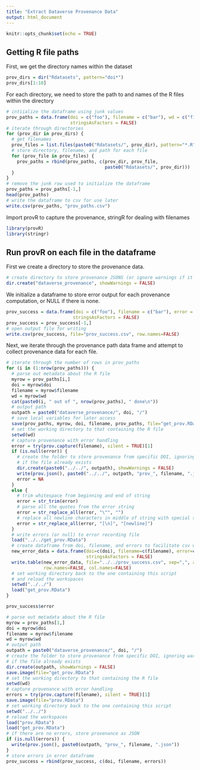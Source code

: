 ```yaml
---
title: "Extract Dataverse Provenance Data"
output: html_document
---
```


```r
knitr::opts_chunk$set(echo = TRUE)
```

## Getting R file paths
First, we get the directory names within the dataset
```r
prov_dirs = dir("Rdatasets", pattern="doi*")
prov_dirs[1:10]
```

For each directory, we need to store the path to and names of the R files within the directory

```r
# intiialize the dataframe using junk values
prov_paths = data.frame(doi = c("foo"), filename = c("bar"), wd = c("fizz"),
                        stringsAsFactors = FALSE)
# iterate through directories
for (prov_dir in prov_dirs) {
  # get filenames
  prov_files = list.files(paste0("Rdatasets/", prov_dir), pattern="*.R", recursive=TRUE, full.names=FALSE)
  # store directory, filename, and path for each file
  for (prov_file in prov_files) {
    prov_paths = rbind(prov_paths, c(prov_dir, prov_file,
                                     paste0("Rdatasets/", prov_dir)))
  }
}
# remove the junk row used to initialize the dataframe
prov_paths = prov_paths[-1,]
head(prov_paths)
# write the dataframe to csv for use later
write.csv(prov_paths, "prov_paths.csv")
```


Import provR to capture the provenance, stringR for dealing with filenames
```r
library(provR)
library(stringr)
```

## Run provR on each file in the dataframe
First we create a directory to store the provenance data.
```r
# create directory to store provenance JSONS (or ignore warnings if it already exists)
dir.create("dataverse_provenance", showWarnings = FALSE)
```

We initialize a dataframe to store error output for each provenance computation, or NULL if there is none.
```r
prov_success = data.frame(doi = c("foo"), filename = c("bar"), error = c("fizz"),
                         stringsAsFactors = FALSE)
prov_success = prov_success[-1,]
# open output file for writing
write.csv(prov_success, file="prov_success.csv", row.names=FALSE)
```

Next, we iterate through the provenance path data frame and attempt to collect provenance data for each file.
```r
# iterate through the number of rows in prov_paths
for (i in (1:nrow(prov_paths))) {
  # parse out metadata about the R file
  myrow = prov_paths[i,]
  doi = myrow$doi
  filename = myrow$filename
  wd = myrow$wd
  cat(paste0(i, " out of ", nrow(prov_paths), " done\n"))
  # output path
  outpath = paste0("dataverse_provenance/", doi, "/")
  # save local variables for later access
  save(prov_paths, myrow, doi, filename, prov_paths, file="get_prov.RData")
  # set the working directory to that containing the R file
  setwd(wd)
  # capture provenance with error handling
  error = try(prov.capture(filename), silent = TRUE)[1]
  if (is.null(error)) {
    # create the folder to store provenance from specific DOI, ignoring warnings
    # if the file already exists
    dir.create(paste0("../../", outpath), showWarnings = FALSE)
    write(prov.json(), paste0("../../", outpath, "prov_", filename, ".json"))
    error = NA
  } 
  else {
    # trim whitespace from beginning and end of string
    error = str_trim(error)
    # parse all the quotes from the error string
    error = str_replace_all(error, "\"", "")
    # replace all newline characters in middle of string with special string
    error = str_replace_all(error, "[\n]", "[newline]")
  }
  # write errors (or null) to error recording file
  load("../../get_prov.RData")
  # create dataframe from doi, filename, and errors to facilitate csv writing
  new_error_data = data.frame(doi=c(doi), filename=c(filename), error=c(error),
                              stringsAsFactors = FALSE)
  write.table(new_error_data, file="../../prov_success.csv", sep=",", append=TRUE, 
              row.names=FALSE, col.names=FALSE)
  # set working directory back to the one containing this script
  # and reload the workspaces
  setwd("../../")
  load("get_prov.RData")
}
```

```r
prov_success$error
```

```r
# parse out metadata about the R file
myrow = prov_paths[1,]
doi = myrow$doi
filename = myrow$filename
wd = myrow$wd
# output path
outpath = paste0("dataverse_provenance/", doi, "/")
# create the folder to store provenance from specific DOI, ignoring warnings
# if the file already exists
dir.create(outpath, showWarnings = FALSE)
save.image(file="get_prov.RData")
# set the working directory to that containing the R file
setwd(wd)
# capture provenance with error handling
errors = try(prov.capture(filename), silent = TRUE)[1]
save.image(file="prov.RData")
# set working directory back to the one containing this script
setwd("../../")
# reload the workspaces
load("prov.RData")
load("get_prov.RData")
# if there are no errors, store provenance as JSON
if (is.null(errors)) {
  write(prov.json(), paste0(outpath, "prov_", filename, ".json"))
}
# store errors in error dataframe
prov_success = rbind(prov_success, c(doi, filename, errors))
```


